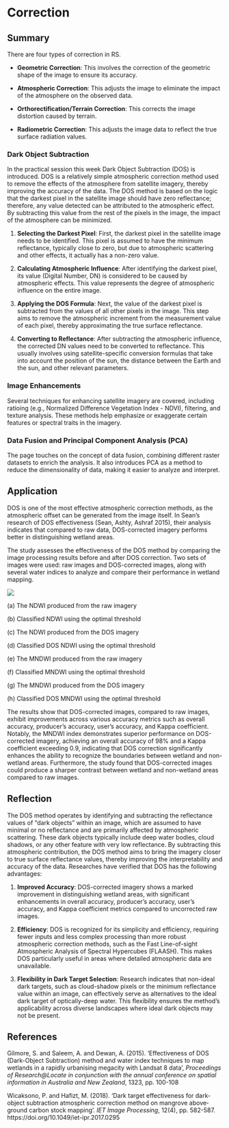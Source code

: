 # Correction

## Summary

There are four types of correction in RS.

-   **Geometric Correction**: This involves the correction of the geometric shape of the image to ensure its accuracy.

-   **Atmospheric Correction**: This adjusts the image to eliminate the impact of the atmosphere on the observed data.

-   **Orthorectification/Terrain Correction**: This corrects the image distortion caused by terrain.

-   **Radiometric Correction**: This adjusts the image data to reflect the true surface radiation values.

### Dark Object Subtraction

In the practical session this week Dark Object Subtraction (DOS) is introduced. DOS is a relatively simple atmospheric correction method used to remove the effects of the atmosphere from satellite imagery, thereby improving the accuracy of the data. The DOS method is based on the logic that the darkest pixel in the satellite image should have zero reflectance; therefore, any value detected can be attributed to the atmospheric effect. By subtracting this value from the rest of the pixels in the image, the impact of the atmosphere can be minimized.

1.  **Selecting the Darkest Pixel**: First, the darkest pixel in the satellite image needs to be identified. This pixel is assumed to have the minimum reflectance, typically close to zero, but due to atmospheric scattering and other effects, it actually has a non-zero value.

2.  **Calculating Atmospheric Influence**: After identifying the darkest pixel, its value (Digital Number, DN) is considered to be caused by atmospheric effects. This value represents the degree of atmospheric influence on the entire image.

3.  **Applying the DOS Formula**: Next, the value of the darkest pixel is subtracted from the values of all other pixels in the image. This step aims to remove the atmospheric increment from the measurement value of each pixel, thereby approximating the true surface reflectance.

4.  **Converting to Reflectance**: After subtracting the atmospheric influence, the corrected DN values need to be converted to reflectance. This usually involves using satellite-specific conversion formulas that take into account the position of the sun, the distance between the Earth and the sun, and other relevant parameters.

### **Image Enhancements**

Several techniques for enhancing satellite imagery are covered, including ratioing (e.g., Normalized Difference Vegetation Index - NDVI), filtering, and texture analysis. These methods help emphasize or exaggerate certain features or spectral traits in the imagery.

### **Data Fusion and Principal Component Analysis (PCA)**

The page touches on the concept of data fusion, combining different raster datasets to enrich the analysis. It also introduces PCA as a method to reduce the dimensionality of data, making it easier to analyze and interpret.

## Application

DOS is one of the most effective atmospheric correction methods, as the atmospheric offset can be generated from the image itself. In Sean's research of DOS effectiveness (Sean, Ashty, Ashraf 2015), their analysis indicates that compared to raw data, DOS-corrected imagery performs better in distinguishing wetland areas.

The study assesses the effectiveness of the DOS method by comparing the image processing results before and after DOS correction. Two sets of images were used: raw images and DOS-corrected images, along with several water indices to analyze and compare their performance in wetland mapping.

![](images/dos.png){fig-align="center"}

\(a\) The NDWI produced from the raw imagery

\(b\) Classified NDWI using the optimal threshold

\(c\) The NDWI produced from the DOS imagery

\(d\) Classified DOS NDWI using the optimal threshold

\(e\) The MNDWI produced from the raw imagery

\(f\) Classified MNDWI using the optimal threshold

\(g\) The MNDWI produced from the DOS imagery

\(h\) Classified DOS MNDWI using the optimal threshold

The results show that DOS-corrected images, compared to raw images, exhibit improvements across various accuracy metrics such as overall accuracy, producer's accuracy, user's accuracy, and Kappa coefficient. Notably, the MNDWI index demonstrates superior performance on DOS-corrected imagery, achieving an overall accuracy of 98% and a Kappa coefficient exceeding 0.9, indicating that DOS correction significantly enhances the ability to recognize the boundaries between wetland and non-wetland areas. Furthermore, the study found that DOS-corrected images could produce a sharper contrast between wetland and non-wetland areas compared to raw images.

## Reflection

The DOS method operates by identifying and subtracting the reflectance values of "dark objects" within an image, which are assumed to have minimal or no reflectance and are primarily affected by atmospheric scattering. These dark objects typically include deep water bodies, cloud shadows, or any other feature with very low reflectance. By subtracting this atmospheric contribution, the DOS method aims to bring the imagery closer to true surface reflectance values, thereby improving the interpretability and accuracy of the data. Researches have verified that DOS has the following advantages:

1.  **Improved Accuracy**: DOS-corrected imagery shows a marked improvement in distinguishing wetland areas, with significant enhancements in overall accuracy, producer's accuracy, user's accuracy, and Kappa coefficient metrics compared to uncorrected raw images.

2.  **Efficiency**: DOS is recognized for its simplicity and efficiency, requiring fewer inputs and less complex processing than more robust atmospheric correction methods, such as the Fast Line-of-sight Atmospheric Analysis of Spectral Hypercubes (FLAASH). This makes DOS particularly useful in areas where detailed atmospheric data are unavailable.

3.  **Flexibility in Dark Target Selection**: Research indicates that non-ideal dark targets, such as cloud-shadow pixels or the minimum reflectance value within an image, can effectively serve as alternatives to the ideal dark target of optically-deep water. This flexibility ensures the method's applicability across diverse landscapes where ideal dark objects may not be present.

## References

Gilmore, S. and Saleem, A. and Dewan, A. (2015). 'Effectiveness of DOS (Dark-Object Subtraction) method and water index techniques to map wetlands in a rapidly urbanising megacity with Landsat 8 data', *Proceedings of Research\@Locate in conjunction with the annual conference on spatial information in Australia and New Zealand*, 1323, pp. 100-108

Wicaksono, P. and Hafizt, M. (2018). 'Dark target effectiveness for dark‐object subtraction atmospheric correction method on mangrove above‐ground carbon stock mapping'. *IET Image Processing*, 12(4), pp. 582-587. https://doi.org/10.1049/iet-ipr.2017.0295
